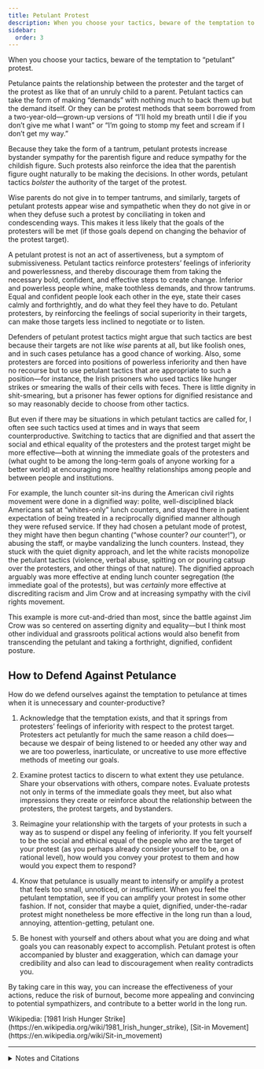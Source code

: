 ```yaml
---
title: Petulant Protest
description: When you choose your tactics, beware of the temptation to “petulant” protest.
sidebar:
  order: 3
---
```


When you choose your tactics, beware of the temptation to “petulant” protest.

Petulance paints the relationship between the protester and the target of the protest as like that of an unruly child to a parent.
Petulant tactics can take the form of making “demands” with nothing much to back them up but the demand itself.
Or they can be protest methods that seem borrowed from a two-year-old—grown-up versions of “I’ll hold my breath until I die if you don’t give me what I want” or “I’m going to stomp my feet and scream if I don’t get my way.”

Because they take the form of a tantrum, petulant protests increase bystander sympathy for the parentish figure and reduce sympathy for the childish figure.
Such protests also reinforce the idea that the parentish figure ought naturally to be making the decisions.
In other words, petulant tactics <em>bolster</em> the authority of the target of the protest.

Wise parents do not give in to temper tantrums, and similarly, targets of petulant protests appear wise and sympathetic when they do not give in or when they defuse such a protest by conciliating in token and condescending ways.
This makes it less likely that the goals of the protesters will be met (if those goals depend on changing the behavior of the protest target).

A petulant protest is not an act of assertiveness, but a symptom of submissiveness.
Petulant tactics reinforce protesters’ feelings of inferiority and powerlessness, and thereby discourage them from taking the necessary bold, confident, and effective steps to create change.
Inferior and powerless people whine, make toothless demands, and throw tantrums.
Equal and confident people look each other in the eye, state their cases calmly and forthrightly, and do what they feel they have to do.
Petulant protesters, by reinforcing the feelings of social superiority in their targets, can make those targets less inclined to negotiate or to listen.

Defenders of petulant protest tactics might argue that such tactics are best because their targets are not like <em>wise</em> parents at all, but like foolish ones, and in such cases petulance has a good chance of working.
Also, some protesters are forced into positions of powerless inferiority and then have no recourse but to use petulant tactics that are appropriate to such a position—for instance, the Irish prisoners who used tactics like hunger strikes or smearing the walls of their cells with feces.
There is little dignity in shit-smearing, but a prisoner has fewer options for dignified resistance and so may reasonably decide to choose from other tactics.

But even if there may be situations in which petulant tactics are called for, I often see such tactics used at times and in ways that seem counterproductive.
Switching to tactics that are dignified and that assert the social and ethical equality of the protesters and the protest target might be more effective—both at winning the immediate goals of the protesters and (what ought to be among the long-term goals of anyone working for a better world) at encouraging more healthy relationships among people and between people and institutions.

For example, the lunch counter sit-ins during the American civil rights movement were done in a dignified way:
polite, well-disciplined black Americans sat at “whites-only” lunch counters, and stayed there in patient expectation of being treated in a reciprocally dignified manner although they were refused service.
If they had chosen a petulant mode of protest, they might have then begun chanting (“whose counter? <em>our</em> counter!”), or abusing the staff, or maybe vandalizing the lunch counters.
Instead, they stuck with the quiet dignity approach, and let the white racists monopolize the petulant tactics (violence, verbal abuse, spitting on or pouring catsup over the protesters, and other things of that nature).
The dignified approach arguably was more effective at ending lunch counter segregation (the immediate goal of the protests), but was <em>certainly</em> more effective at discrediting racism and Jim Crow and at increasing sympathy with the civil rights movement.

This example is more cut-and-dried than most, since the battle against Jim Crow was so centered on asserting dignity and equality—but I think most other individual and grassroots political actions would also benefit from transcending the petulant and taking a forthright, dignified, confident posture.

## How to Defend Against Petulance

How do we defend ourselves against the temptation to petulance at times when it is unnecessary and counter-productive?

1. Acknowledge that the temptation exists, and that it springs from protesters’ feelings of inferiority with respect to the protest target.
   Protesters act petulantly for much the same reason a child does—because we despair of being listened to or heeded any other way and we are too powerless, inarticulate, or uncreative to use more effective methods of meeting our goals.

2. Examine protest tactics to discern to what extent they use petulance.
   Share your observations with others, compare notes.
   Evaluate protests not only in terms of the immediate goals they meet, but also what impressions they create or reinforce about the relationship between the protesters, the protest targets, and bystanders.

3. Reimagine your relationship with the targets of your protests in such a way as to suspend or dispel any feeling of inferiority.
   If you felt yourself to be the social and ethical equal of the people who are the target of your protest (as you perhaps already consider yourself to be, on a rational level), how would you convey your protest to them and how would you expect them to respond?

4. Know that petulance is usually meant to intensify or amplify a protest that feels too small, unnoticed, or insufficient.
   When you feel the petulant temptation, see if you can amplify your protest in some other fashion.
   If not, consider that maybe a quiet, dignified, under-the-radar protest might nonetheless be more effective in the long run than a loud, annoying, attention-getting, petulant one.

5. Be honest with yourself and others about what you are doing and what goals you can reasonably expect to accomplish.
   Petulant protest is often accompanied by bluster and exaggeration, which can damage your credibility and also can lead to discouragement when reality contradicts you.

By taking care in this way, you can increase the effectiveness of your actions, reduce the risk of burnout, become more appealing and convincing to potential sympathizers, and contribute to a better world in the long run.

<Aside type="tip" title="Links">
Wikipedia: [1981 Irish Hunger Strike](https://en.wikipedia.org/wiki/1981_Irish_hunger_strike), [Sit-in Movement](https://en.wikipedia.org/wiki/Sit-in_movement)
</Aside>

<hr />

<details>
<summary>Notes and Citations</summary>

Gandhi counseled:
> Non-cooperation is not a movement of brag, bluster, or bluff. It is a test of our sincerity. It requires solid and silent self-sacrifice. It challenges our honesty and our capacity for national work. It is a movement that aims at translating ideas into action…
>
> A non-cooperationist strives to compel attention and to set an example not by his violence but by his unobtrusive humility. He allows his solid action to speak for his creed. His strength lies in his reliance upon the correctness of his position. And the conviction of it grows most in his opponent when he least interposes his speech between his action and his opponent. Speech, especially when it is haughty, betrays want of confidence and it makes one’s opponent sceptical about the reality of the act itself.

― <i>Young India</i> Vol. I; pp. 65–66 [[“The Need for Humility”](https://archive.org/details/nonviolentresist00gand/page/58/mode/2up) <i>Non-Violent Resistance</i> (1961) pp. 58–59]

When I originally wrote up these observations, I used Gandhi’s hunger strikes as an example of a variety of petulant protest that may have been an effective one.
After reviewing some of what Gandhi wrote about the tactic, though, I’m not sure it qualifies.
When he was on hunger strikes, he often compared <em>himself</em> to a parent, and those he was trying to influence to children.
He viewed hunger strikes (sometimes, anyway) as a form of penance he would undertake because he had failed to discipline his (metaphorical) children well; the “children” would then, because of their esteem for him, repent and get straight (at least if the strike worked as planned).
This is a little odd, and bears some resemblance to the petulant mode I’m trying to describe, but isn’t quite the same.

</details>
